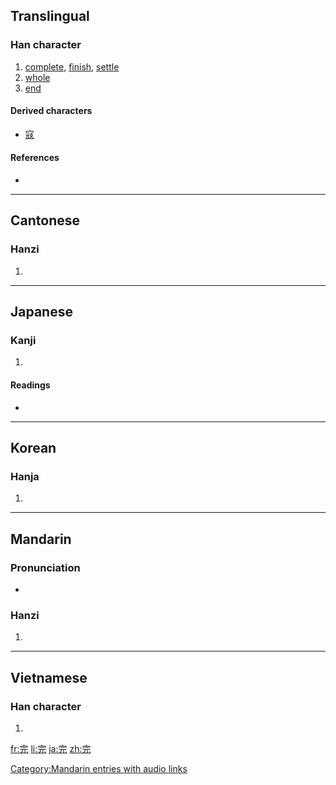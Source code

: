 ==Translingual==

===Han character===
{{Han char|rn=40|rad=宀|as=04|sn=7|four=3021<sub>1</sub>|canj=十一一山 (JMMU)}}

# [[complete]], [[finish]], [[settle]]
# [[whole]]
# [[end]]

====Derived characters====
* [[寇]]

====References====
* {{Han ref|kx=0282.130|dkj=07079|dj=0555.010|hdz=20914.020|uh=5B8C|ud=23436|bh=A7B9|bd=42937}}

----

==Cantonese==

===Hanzi===
{{yue-hanzi|jyut=|y=yun4}}

# {{defn|Cantonese|sort=宀04}}

----

==Japanese==

===Kanji===
{{ja-kanji|grade=4|rs=宀04}}

# {{defn|Japanese}}

====Readings====
* {{ja-readings|on=[[かん]] (kan)|kun=[[まったい]] (mattai), [[まっとうする]] (mattousuru)}}

----

==Korean==

===Hanja===
{{ko-hanja|hangeul=완|rv=wan|mr=wan}}

# {{defn|Korean|sort=宀04}}

----

==Mandarin==

===Pronunciation===
*{{audio|zh-wán.ogg|audio}}

===Hanzi===
{{cmn-hanzi|pin=[[wán]] ([[wan2]])|wg=wan<sup>2</sup>}}

# {{defn|Mandarin|sort=宀04}}

[[Category:Mandarin entries with audio links]]

----

==Vietnamese==

===Han character===
{{vi-hantu|[[hoàn]]|rs=宀04}}

# {{defn|Vietnamese|sort=宀04}}

[[fr:完]]
[[li:完]]
[[ja:完]]
[[zh:完]]
